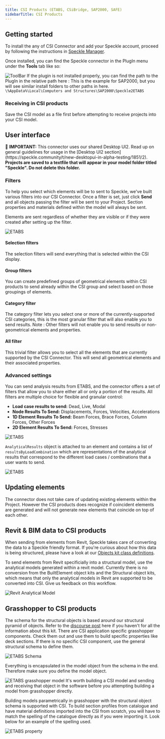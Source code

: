 ```yaml
---
title: CSI Products (ETABS, CSiBridge, SAP2000, SAFE)
sidebarTitle: CSI Products
---
```



<LegacyWarning connector="CSI" />


<LegacyVersions app="CSI" versions="2019, 2020, 2021, 2022, 2023" />

## Getting started

To install the any of CSI Connector and add your Speckle account, proceed by following the instructions in [Speckle Manager](/user/manager).

Once installed, you can find the Speckle connector in the PlugIn menu under the **Tools** tab like so:

<Frame>
  <img src="/images/legacy/csi/toolbar.png" alt="ToolBar" />
</Frame>


<Warning>
  If the plugin is not installed properly, you can find the path to the PlugIn in the relative path here : This is the example for SAP2000, but you will see similar install folders to other paths in here.
  <br />
  <code>\%AppData%\Local\Computers and Structures\SAP2000\Speckle2ETABS</code>
</Warning>

### Receiving in CSI products

Save the CSI model as a file first before attempting to receive projects into your CSI model.

## User interface

<Note>
  🙌 <b>IMPORTANT:</b> This connector uses our shared Desktop UI2. Read up on general guidelines for usage in the [Desktop UI2 section](https://speckle.community/t/new-desktopui-in-alpha-testing/1851/2).
  <br />
  <b>Projects are saved to a textfile that will appear in your model folder titled "Speckle". Do not delete this folder.</b>
</Note>

### Filters

To help you select which elements will be to sent to Speckle, we've built various filters into our CSI Connector. Once a filter is set, just click **Send** and all objects passing the filter will be sent to your Project. Section properties and materials defined within the model will always be sent.

<Note>Elements are sent regardless of whether they are visible or if they were created after setting up the filter.</Note>

<Frame>
  <img src="/images/legacy/csi/etabs-ui.png" alt="ETABS" />
</Frame>

#### Selection filters

The selection filters will send everything that is selected within the CSI display.

#### Group filters

You can create predefined groups of geometrical elements within CSI products to send already within the CSI group and select based on those groupings of elements.

#### Category filter

The category filter lets you select one or more of the currently-supported CSI categories, this is the most granular filter that will also enable you to send results. Note : Other filters will not enable you to send results or non-geometrical elements and properties.

#### All filter

This trivial filter allows you to select all the elements that are currently supported by the CSI Connector. This will send all geometrical elements and their associated properties.

### Advanced settings

You can send analysis results from ETABS, and the connector offers a set of filters that allow you to share either all or only a portion of the results. All filters are multiple choice for flexible and granular control:

- **Load case results to send:** Dead, Live, Modal
- **Node Results To Send:** Displacements, Forces, Velocities, Accelerations
- **1D Element Results To Send:** Beam Forces, Brace Forces, Column Forces, Other Forces
- **2D Element Results To Send:** Forces, Stresses

<Frame>
  <img src="/images/legacy/csi/advanced-settings.png" alt="ETABS" />
</Frame>

`AnalyticalResults` object is attached to an element and contains a list of `resultsByLoadCombination` which are representations of the analytical results that correspond to the different load cases / combinations that a user wants to send.

<Frame>
  <img src="/images/legacy/csi/analytical-results.png" alt="ETABS" />
</Frame>



## Updating elements

The connector does not take care of updating existing elements within the Project. However the CSI products does recognize if coincident elements are generated and will not generate new elements that coincide on top of each other.

## Revit & BIM data to CSI products

When sending from elements from Revit, Speckle takes care of converting the data to a Speckle friendly format. If you're curious about how this data is being structured, please have a look at our [Objects kit class definitions](https://github.com/specklesystems/speckle-sharp/tree/master/Objects/Objects/BuiltElements).

To send elements from Revit specificially into a structural model, use the analytical models generated within a revit model. Currently there is no conversion from the BuiltElement object kits and the Structural object kits, which means that only the analytical models in Revit are supported to be converted into CSI. Give us feedback on this workflow.

<Frame>
  <img src="/images/legacy/csi/analytical-model.png" alt="Revit Analytical Model" />
</Frame>

## Grasshopper to CSI products

The schema for the structural objects is based around our structural pyramid of objects. Refer to the [discourse post](https://speckle.community/t/introducing-structural-classes-for-speckle/1824/8) here if you haven't for all the information about this kit. There are CSI application specific grasshopper components. Check them out and use them to build specific properties like deck sections. If there is no specific CSI component, use the general structural schema to define them.

<Frame>
  <img src="/images/legacy/csi/structural-tool.png" alt="ETABS Schema" />
</Frame>

Everything is encapsulated in the model object from the schema in the end. Therefore make sure you define the model object.

<Frame>
  <img src="/images/legacy/csi/model.png" alt="ETABS grasshopper model" />
</Frame>

<Tip>
  It's worth building a CSI model and sending and receiving that object in the software before you attempting building a model from grasshopper directly.
</Tip>

Building models parametrically in grasshopper with the structural object schema is supported with CSI. To build section profiles from catalogue and have material definitions imported into the CSI from scratch, you will have to match the spelling of the catalogue directly as if you were importing it. Look below for an example of the spelling used.

<Frame>
  <img src="/images/legacy/csi/grasshopper-sections.png" alt="ETABS property" />
</Frame>
